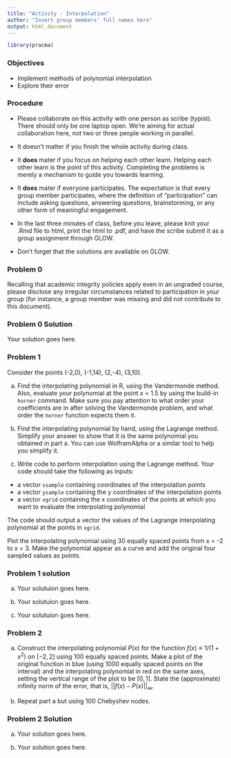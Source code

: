 ```yaml
---
title: "Activity - Interpolation"
author: "Insert group members' full names here"
output: html_document
---
```


\renewcommand{\vec}[1]{\mathbf{#1}}
\renewcommand{\mat}[1]{\mathbf{#1}}

```r
library(pracma)
```

### Objectives

* Implement methods of polynomial interpolation
* Explore their error

### Procedure

* Please collaborate on this activity with one person as scribe (typist). There should only be one laptop open. We're aiming for actual collaboration here, not two or three people working in parallel.

* It doesn't matter if you finish the whole activity during class.

* It **does** mater if you focus on helping each other learn. Helping each other learn is the point of this activity. Completing the problems is merely a mechanism to guide you towards learning.

* It **does** mater if everyone participates. The expectation is that every group member participates, where the definition of "participation" can include asking questions, answering questions, brainstorming, or any other form of meaningful engagement.

* In the last three minutes of class, before you leave, please knit your .Rmd file to html, print the html to .pdf, and have the scribe submit it as a group assignment through GLOW.

* Don't forget that the solutions are available on GLOW.

### Problem 0

Recalling that academic integrity policies apply even in an ungraded course, please disclose any irregular circumstances related to participation in your group (for instance, a group member was missing and did not contribute to this document).

### Problem 0 Solution

Your solution goes here.

### Problem 1

Consider the points (-2,0), (-1,14), (2,-4), (3,10).

a. Find the interpolating polynomial in R, using the Vandermonde method. Also, evaluate your polynomial at the point x = 1.5 by using the build-in `horner` command. Make sure you pay attention to what order your coefficients are in after solving the Vandermonde problem, and what order the `horner` function expects them it.

b. Find the interpolating polynomial by hand, using the Lagrange method. Simplify your answer to show that it is the same polynomial you obtained in part a. You can use WolframAlpha or a similar tool to help you simplify it.

c. Write code to perform interpolation using the Lagrange method. Your code should take the following as inputs:

* a vector `xsample` containing coordinates of the interpolation points
* a vector `ysample` containing the y coordinates of the interpolation points
* a vector `xgrid` containing the x coordinates of the points at which you want to evaluate the interpolating polynomial

The code should output a vector the values of the Lagrange interpolating polynomial at the points in `xgrid`.

Plot the interpolating polynomial using 30 equally spaced points from x = -2 to x = 3. Make the polynomial appear as a curve and add the original four sampled values as points.

### Problem 1 solution

a. Your solutuion goes here.

b. Your solutuion goes here.

c. Your solutuion goes here.

### Problem 2

a. Construct the interpolating polynomial $P(x)$ for the function $f(x) \equiv 1/(1+x^2)$ on $[-2,2]$ using 100 equally spaced points. Make a plot of the original function in blue (using 1000 equally spaced points on the interval) and the interpolating polynomial in red on the same axes, setting the vertical range of the plot to be $[0,1]$. State the (approximate) infinity norm of the error, that is, $||f(x)-P(x)||_\infty$.

b. Repeat part a but using 100 Chebyshev nodes.

### Problem 2 Solution

a. Your solution goes here.

b. Your solution goes here.